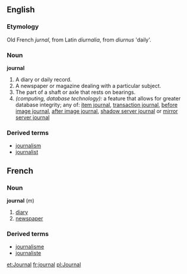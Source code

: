 ==English==

===Etymology===
Old French ''jurnal'', from Latin ''diurnalia'', from ''diurnus'' 'daily'.

===Noun===
'''journal'''
#A diary or daily record.
#A newspaper or magazine dealing with a particular subject.
#The part of a shaft or axle that rests on bearings.
#''(computing, database technology):'' a feature that allows for greater database integrity; any of: [[item journal]], [[transaction journal]], [[before image journal]], [[after image journal]], [[shadow server journal]] or [[mirror server journal]]
<!-- [[item journal]] - individual records added, changed or removed, [[transaction journal]], items that have been grouped into "transactions", [[before image journal]], (BIJ - pronounced "bitch" when rolling back) journal of what the "block" looked like before a record was added,  [[after image journal]], journal of what block "will" look like when written to disk (two phase commit to disk), [[shadow server journal]] logical mirror on separate server.  [[mirror server journal]] block-by-block mirror on a separate server.  -->

===Derived terms===
*[[journalism]]
*[[journalist]]

==French==
===Noun===
'''journal''' (''m'')
#[[diary]]
#[[newspaper]]
===Derived terms===
*[[journalisme]]
*[[journaliste]]

[[et:Journal]]
[[fr:journal]]
[[pl:Journal]]